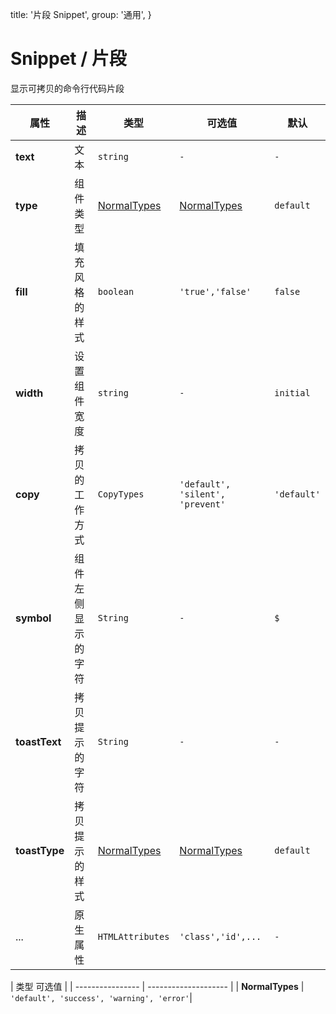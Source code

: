   title: '片段 Snippet',
  group: '通用',
}

# Snippet / 片段

显示可拷贝的命令行代码片段

<fe-CodeShow title="默认的" desc="展示一个命令" name="ex-snippet-default" />

<fe-CodeShow
  title="拷贝"
  desc="片段具有拷贝功能,同时支持静默拷贝和禁止"
  name="ex-snippet-copy"
/>

<fe-CodeShow
  title="类型"
  desc="以颜色区分不同的类型"
  name="ex-snippet-type"
/>

<fe-CodeShow
  title="填充"
  name="ex-snippet-filled"
/>

<fe-Attributes>
  
<fe-AttributesTitle title="Snippet Props" />

| 属性             | 描述                 | 类型             | 可选值                               | 默认     |
| ---------------- | -------------------- | ---------------- | ------------------------------------ | -------- |
| **text** | 文本             | `string`         | `-`                                  | `-`      |
| **type**       | 组件类型 | [NormalTypes](#normaltypes)        | [NormalTypes](#normaltypes)                     | `default`  |
| **fill**     | 填充风格的样式     | `boolean`        | `'true','false'`                     | `false`  |
| **width**         | 设置组件宽度   | `string`         | `-` | `initial` |
| **copy**       | 拷贝的工作方式  | `CopyTypes`     | `'default', 'silent', 'prevent'`                                  | `'default'`      |
| **symbol**       | 组件左侧显示的字符  | `String`     | `-`                                  | `$`      |
| **toastText**       | 拷贝提示的字符  | `String`     | `-`                                  | `-`      |
| **toastType**       | 拷贝提示的样式  |[NormalTypes](#normaltypes)       | [NormalTypes](#normaltypes)                               | `default`     |
| ...              | 原生属性             | `HTMLAttributes` | `'class','id',...`                   | `-`      |

</fe-Attributes>


<fe-Attributes>

<fe-AttributesTitle title="NormalTypes" />

| 类型              可选值                               | 
| ---------------- | -------------------- |
| **NormalTypes**       | `'default', 'success', 'warning', 'error'`|


</fe-Attributes>
